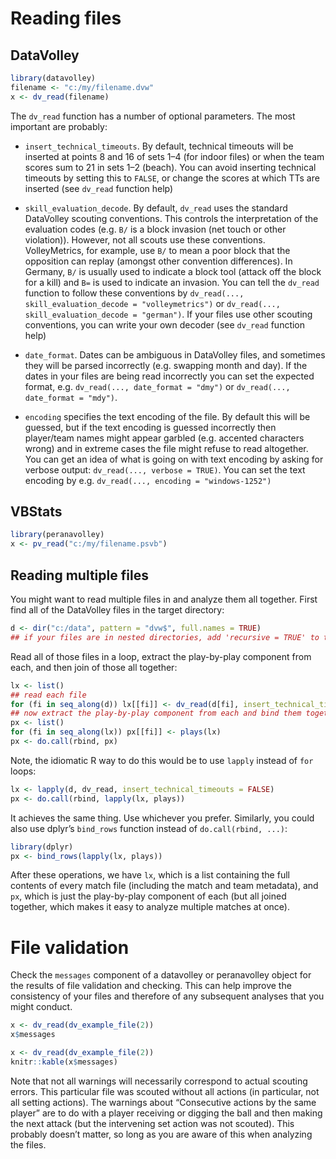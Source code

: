 # Reading files

## DataVolley

```r
library(datavolley)
filename <- "c:/my/filename.dvw"
x <- dv_read(filename)

```

The `dv_read` function has a number of optional parameters. The most important are probably:

- `insert_technical_timeouts`. By default, technical timeouts will be inserted at points 8 and 16 of sets 1--4 (for indoor files) or when the team scores sum to 21 in sets 1--2 (beach). You can avoid inserting technical timeouts by setting this to `FALSE`, or change the scores at which TTs are inserted (see `dv_read` function help)

- `skill_evaluation_decode`. By default, `dv_read` uses the standard DataVolley scouting conventions. This controls the interpretation of the evaluation codes (e.g. `B/` is a block invasion (net touch or other violation)). However, not all scouts use these conventions. VolleyMetrics, for example, use `B/` to mean a poor block that the opposition can replay (amongst other convention differences). In Germany, `B/` is usually used to indicate a block tool (attack off the block for a kill) and `B=` is used to indicate an invasion. You can tell the `dv_read` function to follow these conventions by `dv_read(..., skill_evaluation_decode = "volleymetrics")` or `dv_read(..., skill_evaluation_decode = "german")`. If your files use other scouting conventions, you can write your own decoder (see `dv_read` function help)

- `date_format`. Dates can be ambiguous in DataVolley files, and sometimes they will be parsed incorrectly (e.g. swapping month and day). If the dates in your files are being read incorrectly you can set the expected format, e.g. `dv_read(..., date_format = "dmy")` or `dv_read(..., date_format = "mdy")`.

- `encoding` specifies the text encoding of the file. By default this will be guessed, but if the text encoding is guessed incorrectly then player/team names might appear garbled (e.g. accented characters wrong) and in extreme cases the file might refuse to read altogether. You can get an idea of what is going on with text encoding by asking for verbose output: `dv_read(..., verbose = TRUE)`. You can set the text encoding by e.g. `dv_read(..., encoding = "windows-1252")`

## VBStats

```r
library(peranavolley)
x <- pv_read("c:/my/filename.psvb")

```

## Reading multiple files

You might want to read multiple files in and analyze them all together. First find all of the DataVolley files in the target directory:

```r
d <- dir("c:/data", pattern = "dvw$", full.names = TRUE)
## if your files are in nested directories, add 'recursive = TRUE' to the arguments
```

Read all of those files in a loop, extract the play-by-play component from each, and then join of those all together:

```r
lx <- list()
## read each file
for (fi in seq_along(d)) lx[[fi]] <- dv_read(d[fi], insert_technical_timeouts = FALSE)
## now extract the play-by-play component from each and bind them together
px <- list()
for (fi in seq_along(lx)) px[[fi]] <- plays(lx)
px <- do.call(rbind, px)
```

Note, the idiomatic R way to do this would be to use `lapply` instead of `for` loops:

```r
lx <- lapply(d, dv_read, insert_technical_timeouts = FALSE)
px <- do.call(rbind, lapply(lx, plays))
```

It achieves the same thing. Use whichever you prefer. Similarly, you could also use dplyr's `bind_rows` function instead of `do.call(rbind, ...)`:

```r
library(dplyr)
px <- bind_rows(lapply(lx, plays))

```

After these operations, we have `lx`, which is a list containing the full contents of every match file (including the match and team metadata), and `px`, which is just the play-by-play component of each (but all joined together, which makes it easy to analyze multiple matches at once).

# File validation

Check the `messages` component of a datavolley or peranavolley object for the results of file validation and checking. This can help improve the consistency of your files and therefore of any subsequent analyses that you might conduct.

```r
x <- dv_read(dv_example_file(2))
x$messages

```

```r
x <- dv_read(dv_example_file(2))
knitr::kable(x$messages)

```

Note that not all warnings will necessarily correspond to actual scouting errors. This particular file was scouted without all actions (in particular, not all setting actions). The warnings about "Consecutive actions by the same player" are to do with a player receiving or digging the ball and then making the next attack (but the intervening set action was not scouted). This probably doesn't matter, so long as you are aware of this when analyzing the files.

